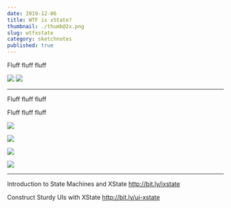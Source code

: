 ```yaml
---
date: 2019-12-06
title: WTF is xState?
thumbnail: ./thumb@2x.png
slug: wtfxstate
category: sketchnotes
published: true
---
```



<SketchesContainer>

Fluff fluff fluff

![](https://og-image-egghead-course.now.sh/construct-sturdy-uis-with-xstate)
![](https://og-image-egghead-course.now.sh/introduction-to-state-machines-using-xstate)

<hr />

Fluff fluff fluff

Fluff fluff fluff

![](./AdvancedJS_1@2x.png)

![](./AdvancedJS_2@2x.png)

![](./AdvancedJS_3@2x.png)

![](./AdvancedJS_4@2x.png)

---
Introduction to State Machines and XState
http://bit.ly/ixstate

Construct Sturdy UIs with XState
http://bit.ly/ui-xstate


</SketchesContainer>